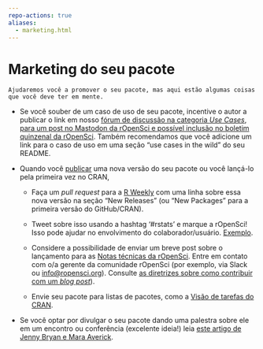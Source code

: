 ```yaml
---
repo-actions: true
aliases: 
  - marketing.html
---
```


# Marketing do seu pacote {#marketing}

```block
Ajudaremos você a promover o seu pacote, mas aqui estão algumas coisas que você deve ter em mente.
```

- Se você souber de um caso de uso de seu pacote, incentive o autor a publicar o link em nosso [fórum de discussão na categoria *Use Cases*](https://discuss.ropensci.org/c/usecases), [para um post no Mastodon da rOpenSci e possível inclusão no boletim quinzenal da rOpenSci](https://discuss.ropensci.org/t/about-the-usecases-category/33). Também recomendamos que você adicione um link para o caso de uso em uma seção "use cases in the wild" do seu README.

- Quando você [publicar](#releasing) uma nova versão do seu pacote ou você lançá-lo pela primeira vez no CRAN,
  
  - Faça um *pull request* para a [R Weekly](https://github.com/rweekly/rweekly.org) com uma linha sobre essa nova versão na seção "New Releases" (ou "New Packages" para a primeira versão do GitHub/CRAN).
  
  - Tweet sobre isso usando a hashtag '#rstats' e marque a rOpenSci! Isso pode ajudar no envolvimento do colaborador/usuário. [Exemplo](https://twitter.com/opencpu/status/1003934871830622208).
  
  - Considere a possibilidade de enviar um breve post sobre o lançamento para as [Notas técnicas da rOpenSci](https://ropensci.org/technotes/). Entre em contato com o/a gerente da comunidade  rOpenSci (por exemplo, via Slack ou [info@ropensci.org](mailto:info@ropensci.org)). Consulte [as diretrizes sobre como contribuir com um *blog post*](https://blogguide.ropensci.org)).
  
  - Envie seu pacote para listas de pacotes, como a [Visão de tarefas do CRAN](https://cran.r-project.org/web/views/).

- Se você optar por divulgar o seu pacote dando uma palestra sobre ele em um encontro ou conferência (excelente ideia!)
  leia [este artigo de Jenny Bryan e Mara Averick](https://www.tidyverse.org/articles/2018/07/carpe-talk/).

